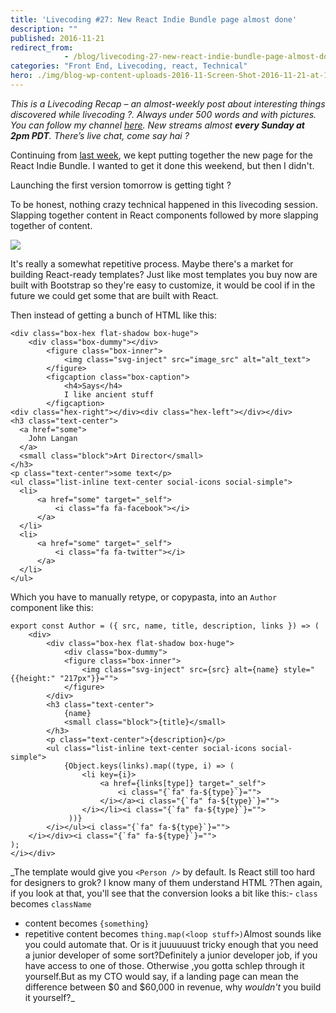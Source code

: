 ```yaml
---
title: 'Livecoding #27: New React Indie Bundle page almost done'
description: ""
published: 2016-11-21
redirect_from: 
            - /blog/livecoding-27-new-react-indie-bundle-page-almost-done/swizec/7237
categories: "Front End, Livecoding, react, Technical"
hero: ./img/blog-wp-content-uploads-2016-11-Screen-Shot-2016-11-21-at-13.40.35-1024x539.png
---
```

_This is a Livecoding Recap – an almost-weekly post about interesting things discovered while livecoding ?. Always under 500 words and with pictures. You can follow my channel [here](https://livecoding.tv/swizec). New streams almost **every Sunday at 2pm PDT**. There’s live chat, come say hai ?_





Continuing from [last week](https://swizec.com/blog/livecoding-26-new-page-react-indie-bundle/swizec/7211), we kept putting together the new page for the React Indie Bundle. I wanted to get it done this weekend, but then I didn&#x27;t.



Launching the first version tomorrow is getting tight ?



To be honest, nothing crazy technical happened in this livecoding session. Slapping together content in React components followed by more slapping together of content.



![](./img/blog-wp-content-uploads-2016-11-Screen-Shot-2016-11-21-at-13.40.35-1024x539.png)



It&#x27;s really a somewhat repetitive process. Maybe there&#x27;s a market for building React-ready templates? Just like most templates you buy now are built with Bootstrap so they&#x27;re easy to customize, it would be cool if in the future we could get some that are built with React.



Then instead of getting a bunch of HTML like this:



```HTML4strict
<div class="box-hex flat-shadow box-huge">
    <div class="box-dummy"></div>
        <figure class="box-inner">
            <img class="svg-inject" src="image_src" alt="alt_text">
        </figure>
        <figcaption class="box-caption">
            <h4>Says</h4>
            I like ancient stuff
        </figcaption>
<div class="hex-right"></div><div class="hex-left"></div></div>
<h3 class="text-center">
  <a href="some">
    John Langan
  </a>
  <small class="block">Art Director</small>
</h3>
<p class="text-center">some text</p>
<ul class="list-inline text-center social-icons social-simple">
  <li>
      <a href="some" target="_self">
          <i class="fa fa-facebook"></i>
      </a>
  </li>
  <li>
      <a href="some" target="_self">
          <i class="fa fa-twitter"></i>
      </a>
  </li>
</ul>
```



Which you have to manually retype, or copypasta, into an `Author` component like this:



```HTML4strict
export const Author = ({ src, name, title, description, links }) => (
    <div>
        <div class="box-hex flat-shadow box-huge">
            <div class="box-dummy">
            <figure class="box-inner">
                <img class="svg-inject" src={src} alt={name} style="{{height:" "217px"}}="">
            </figure>
        </div>
        <h3 class="text-center">
            {name}
            <small class="block">{title}</small>
        </h3>
        <p class="text-center">{description}</p>
        <ul class="list-inline text-center social-icons social-simple">
            {Object.keys(links).map((type, i) => (
                <li key={i}>
                    <a href={links[type]} target="_self">
                        <i class="{`fa" fa-${type}`}="">
                    </i></a><i class="{`fa" fa-${type}`}="">
                </i></li><i class="{`fa" fa-${type}`}="">
             ))}
        </i></ul><i class="{`fa" fa-${type}`}="">
    </i></div><i class="{`fa" fa-${type}`}="">
);
</i></div>
```



_The template would give you `<Person />` by default. Is React still too hard for designers to grok? I know many of them understand HTML ?Then again, if you look at that, you&#x27;ll see that the conversion looks a bit like this:- `class` becomes `className`
- content becomes `{something}`
- repetitive content becomes `thing.map(<loop stuff>)`Almost sounds like you could automate that. Or is it juuuuuust tricky enough that you need a junior developer of some sort?Definitely a junior developer job, if you have access to one of those. Otherwise ,you gotta schlep through it yourself.But as my CTO would say, if a landing page can mean the difference between $0 and $60,000 in revenue, why _wouldn&#x27;t_ you build it yourself?_
